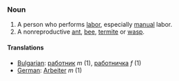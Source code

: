 ===Noun===

#A person who performs [[labor]], especially [[manual]] labor.
#A nonreproductive [[ant]], [[bee]], [[termite]] or [[wasp]].

====Translations====

*[[Bulgarian]]: [[работник]] ''m'' (1), [[работничка]] ''f'' (1)
*[[German]]: [[Arbeiter]] ''m'' (1)
